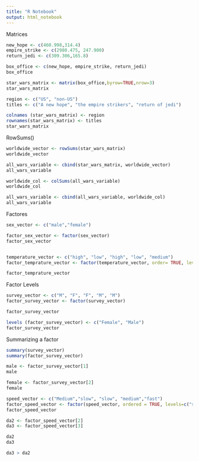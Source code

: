 ```yaml
---
title: "R Notebook"
output: html_notebook
---
```


Matrices

```r
new_hope <- c(460.998,314.4)
empire_strike <- c(2980.475, 247.900)
return_jedi <- c(309.306,165.8)

box_office <- c(new_hope, empire_strike, return_jedi)
box_office

star_wars_matrix <- matrix(box_office,byrow=TRUE,nrow=3)
star_wars_matrix

region <- c("US", "non-US")
titles <- c("A new hope", "the empire strikers", "return of jedi")

colnames (star_wars_matrix) <- region
rownames(star_wars_matrix) <- titles
star_wars_matrix
```
RowSums()

```r
worldwide_vector <- rowSums(star_wars_matrix)
worldwide_vector 

all_wars_variable <- cbind(star_wars_matrix, worldwide_vector)
all_wars_variable

worldwide_col <- colSums(all_wars_variable)
worldwide_col

all_wars_variable <- cbind(all_wars_variable, worldwide_col)
all_wars_variable

```

Factores

```r

sex_vector <- c("male","female")

factor_sex_vector <- factor(sex_vector)
factor_sex_vector


temperature_vector <- c("high", "low", "high", "low", "medium")
factor_temprature_vector <- factor(temperature_vector, order= TRUE, levels= c("Low", "Medium","High"))

factor_temprature_vector

```
Factor Levels

```r

survey_vector <- c("M", "F", "F", "M", "M")
factor_survey_vector <- factor(survey_vector)

factor_survey_vector

levels (factor_survey_vector) <- c("Female", "Male")
factor_survey_vector

```

Summarizing a factor


```r
summary(survey_vector)
summary(factor_survey_vector)
```


```r
male <- factor_survey_vector[1]
male

female <- factor_survey_vector[2]
female

speed_vector <- c("Medium","slow", "slow", "medium","fast")
factor_speed_vector <- factor(speed_vector, ordered = TRUE, levels=c("slow","medium","fast"))
factor_speed_vector


```


```r
da2 <- factor_speed_vector[2]
da3 <- factor_speed_vector[3]

da2
da3

da3 > da2

```





